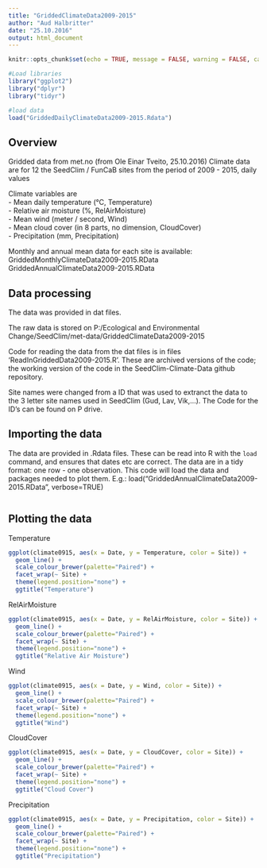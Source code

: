 ```yaml
---
title: "GriddedClimateData2009-2015"
author: "Aud Halbritter"
date: "25.10.2016"
output: html_document
---
```


```r
knitr::opts_chunk$set(echo = TRUE, message = FALSE, warning = FALSE, cache = TRUE)
```

```r
#Load libraries
library("ggplot2")
library("dplyr")
library("tidyr")

#load data
load("GriddedDailyClimateData2009-2015.Rdata")
```

## Overview

Gridded data from met.no (from Ole Einar Tveito, 25.10.2016)
Climate data are for 12 the SeedClim / FunCaB sites from the period of 2009 - 2015, daily values

Climate variables are  
 - Mean daily temperature (°C, Temperature)  
 - Relative air moisture (%, RelAirMoisture)  
 - Mean wind (meter / second, Wind)  
 - Mean cloud cover (in 8 parts, no dimension, CloudCover)  
 - Precipitation (mm, Precipitation)

Monthly and annual mean data for each site is available:
GriddedMonthlyClimateData2009-2015.RData
GriddedAnnualClimateData2009-2015.RData


## Data processing

The data was provided in dat files.

The raw data is stored on P:/Ecological and Environmental Change/SeedClim/met-data/GriddedClimateData2009-2015

Code for reading the data from the dat files is in files 'ReadInGriddedData2009-2015.R'. These are archived versions of the code; the working version of the code in the SeedClim-Climate-Data github repository.

Site names were changed from a ID that was used to extranct the data to the 3 letter site names used in SeedClim (Gud, Lav, Vik,...). The Code for the ID's can be found on P drive.


## Importing the data

The data are provided in .Rdata files. These can be read into R with the `load` command, and ensures that dates etc are correct. The data are in a tidy format: one row - one observation. This code will load the data and packages needed to plot them.
E.g.: load("GriddedAnnualClimateData2009-2015.RData", verbose=TRUE)

```r
```


## Plotting the data

Temperature

```r
ggplot(climate0915, aes(x = Date, y = Temperature, color = Site)) +
  geom_line() +
  scale_colour_brewer(palette="Paired") +
  facet_wrap(~ Site) + 
  theme(legend.position="none") +
  ggtitle("Temperature")
```



RelAirMoisture

```r
ggplot(climate0915, aes(x = Date, y = RelAirMoisture, color = Site)) +
  geom_line() +
  scale_colour_brewer(palette="Paired") +
  facet_wrap(~ Site) + 
  theme(legend.position="none") +
  ggtitle("Relative Air Moisture")
```


Wind
```r
ggplot(climate0915, aes(x = Date, y = Wind, color = Site)) +
  geom_line() +
  scale_colour_brewer(palette="Paired") +
  facet_wrap(~ Site) + 
  theme(legend.position="none") +
  ggtitle("Wind")

```


CloudCover
```r
ggplot(climate0915, aes(x = Date, y = CloudCover, color = Site)) +
  geom_line() +
  scale_colour_brewer(palette="Paired") +
  facet_wrap(~ Site) + 
  theme(legend.position="none") +
  ggtitle("Cloud Cover")
```


Precipitation
```r
ggplot(climate0915, aes(x = Date, y = Precipitation, color = Site)) +
  geom_line() +
  scale_colour_brewer(palette="Paired") +
  facet_wrap(~ Site) + 
  theme(legend.position="none") +
  ggtitle("Precipitation")

```



